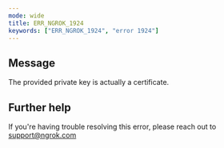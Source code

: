 ```yaml
---
mode: wide
title: ERR_NGROK_1924
keywords: ["ERR_NGROK_1924", "error 1924"]
---
```


## Message

The provided private key is actually a certificate.

## Further help

If you're having trouble resolving this error, please reach out to [support@ngrok.com](mailto:support@ngrok.com?subject=Help%20with%20ERR_NGROK_1924)
